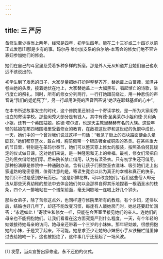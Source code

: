 ```yaml
---
---
---
```

title: 三 严厉
---




备修生至少得当上两年，经常是四年，初学生四年。能在二十三岁或二十四岁以前正式发愿[1]那是少有的事。玛尔丹·维尔加支系的伯尔纳-本笃会的修女们绝不容许寡妇参加她们的修会。

她们在自己的斗室里忍受着多种多样的折磨，那是外人无从知道并且她们自己也永远不该说出的。

初学生到了发愿的日子，大家尽量把她打扮得整整齐齐，替她戴上白蔷薇，润泽并卷曲她的头发，接着她伏在地上，大家替她盖上一大幅黑布，唱起悼亡的诗歌，举行度亡的祭礼。同时，所有的修女分列两行，一行打她跟前绕过，用一种悲伤的声音说“我们的姐姐死了”，另一行却用洪亮的声音回答说“她活在耶稣基督的心中”。

在本书所述故事发生的时代，这个修院里还附设一个寄读学校。是一所为大家闺秀设立的寄读学校，那些闺秀大部分是有钱人，其中有德·圣奥莱尔小姐和德·贝利桑小姐，还有一个英国姑娘，姓德·塔尔波，也是天主教里赫赫有名的大族。这些年轻的姑娘在那四堵围墙里受着修女的教育，在敌视这世界和这世纪的仇恨中成长。一天，她们中的一个曾对我们说过这样一句话：“我见了街上的石块路面便会头晕脚软。”她们都穿蓝衣，戴白帽，胸前佩带一个银质镀金或铜质的圣灵。在某些重大的节日里，特别是在圣玛尔泰节，她们可以整天穿上修女的服装，按照圣伯努瓦规定的仪式做日课，这对她们来说，是一种隆恩和无上的幸福。最初，修女们常把自己的黑衣借给她们穿。后来院长禁止借用，认为有渎圣衣。只有初学生还可借用。那种扮演原是修院中一种通融办法，含有让孩子们预尝圣衣滋味、吸引她们走上出家道路的秘密意图，值得注意的是，寄读生竟会以此为真正的幸福和真正的快乐。她们只不过是感到好玩而已。“这是新鲜花样，可以改变她们。”我们这些俗人却无法从那些天真幼稚的想法中去体会她们何以会那样自得其乐地捏着一根洒圣水的枝条，四个人一排地站在一个谱架前面，毫无间歇地一连唱上好几个钟头。

那些女弟子，除了苦修这点外，也同样遵守修院里所有的教规。有个少妇，还俗以后，结婚也好几年了，却还不能改变习惯，每逢有人敲她房门时，她总还要赶忙回答：“永远如此！”寄读生和修女一样，只能在会客室里接见她们的亲人。连她们的母亲也不能拥抱她们。让我们看看在这方面究竟严到什么程度。一天，有个年轻的姑娘接待她母亲的访问，她母亲还带着一个三岁的小妹妹。那年轻姑娘，很想拥抱她的小妹，于是哭了起来。不可能。她恳求至少让她的小妹把小手从铁栅栏缝里伸过去给她吻一下，这也被拒绝了，这件事几乎还惹起了一场风波。



* * *



[1] 发愿，当众宣誓出家修道，永不还俗的仪式。